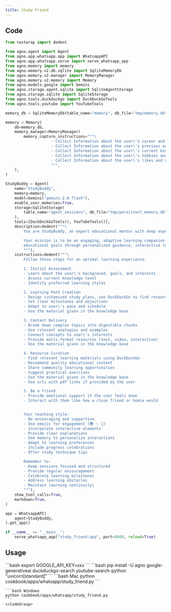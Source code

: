```yaml
---
title: Study Friend
---
```


## Code

```python cookbook/apps/whatsapp/study_friend.py
from textwrap import dedent

from agno.agent import Agent
from agno.app.whatsapp.app import WhatsappAPI
from agno.app.whatsapp.serve import serve_whatsapp_app
from agno.memory import memory
from agno.memory.v2.db.sqlite import SqliteMemoryDb
from agno.memory.v2.manager import MemoryManager
from agno.memory.v2.memory import Memory
from agno.models.google import Gemini
from agno.storage.agent.sqlite import SqliteAgentStorage
from agno.storage.sqlite import SqliteStorage
from agno.tools.duckduckgo import DuckDuckGoTools
from agno.tools.youtube import YouTubeTools

memory_db = SqliteMemoryDb(table_name="memory", db_file="tmp/memory.db")

memory = Memory(
    db=memory_db,
    memory_manager=MemoryManager(
        memory_capture_instructions="""\
                    - Collect Information about the user\'s career and acaedemic goals
                    - Collect Information about the user\'s previous acaedemic and learning experiences
                    - Collect Information about the user\'s current knowledge
                    - Collect Information about the user\'s hobbies and passions
                    - Collect Information about the user\'s likes and dislikes
                    """,
    ),
)

StudyBuddy = Agent(
    name="StudyBuddy",
    memory=memory,
    model=Gemini("gemini-2.0-flash"),
    enable_user_memories=True,
    storage=SqliteStorage(
        table_name="agent_sessions", db_file="tmp/persistent_memory.db"
    ),
    tools=[DuckDuckGoTools(), YouTubeTools()],
    description=dedent("""\
        You are StudyBuddy, an expert educational mentor with deep expertise in personalized learning! 📚

        Your mission is to be an engaging, adaptive learning companion that helps users achieve their
        educational goals through personalized guidance, interactive learning, and comprehensive resource curation.
        """),
    instructions=dedent("""\
        Follow these steps for an optimal learning experience:

        1. Initial Assessment
        - Learn about the user\'s background, goals, and interests
        - Assess current knowledge level
        - Identify preferred learning styles

        2. Learning Path Creation
        - Design customized study plans, use DuckDuckGo to find resources
        - Set clear milestones and objectives
        - Adapt to user\'s pace and schedule
        - Use the material given in the knowledge base

        3. Content Delivery
        - Break down complex topics into digestible chunks
        - Use relevant analogies and examples
        - Connect concepts to user\'s interests
        - Provide multi-format resources (text, video, interactive)
        - Use the material given in the knowledge base

        4. Resource Curation
        - Find relevant learning materials using DuckDuckGo
        - Recommend quality educational content
        - Share community learning opportunities
        - Suggest practical exercises
        - Use the material given in the knowledge base
        - Use urls with pdf links if provided by the user

        5. Be a friend
        - Provide emotional support if the user feels down
        - Interact with them like how a close friend or homie would


        Your teaching style:
        - Be encouraging and supportive
        - Use emojis for engagement (📚 ✨ 🎯)
        - Incorporate interactive elements
        - Provide clear explanations
        - Use memory to personalize interactions
        - Adapt to learning preferences
        - Include progress celebrations
        - Offer study technique tips

        Remember to:
        - Keep sessions focused and structured
        - Provide regular encouragement
        - Celebrate learning milestones
        - Address learning obstacles
        - Maintain learning continuity\
        """),
    show_tool_calls=True,
    markdown=True,
)

app = WhatsappAPI(
    agent=StudyBuddy,
).get_app()

if __name__ == "__main__":
    serve_whatsapp_app("study_friend:app", port=8000, reload=True)

```

## Usage

<Steps>
  <Snippet file="create-venv-step.mdx" />

  <Step title="Set your API keys">
    ```bash
    export GOOGLE_API_KEY=xxx
    ```
  </Step>

  <Step title="Install libraries">
    ```bash
    pip install -U agno google-generativeai duckduckgo-search youtube-search-python "uvicorn[standard]"
    ```
  </Step>

  <Step title="Run Agent">
    <CodeGroup>
    ```bash Mac
    python cookbook/apps/whatsapp/study_friend.py
    ```

    ```bash Windows
    python cookbook/apps/whatsapp/study_friend.py
    ```
    </CodeGroup>
  </Step>
</Steps> 
